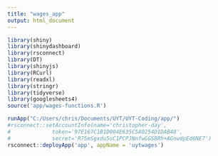 ```yaml
---
title: "wages_app"
output: html_document
---
```


```r
library(shiny)
library(shinydashboard)
library(rsconnect)
library(DT)
library(shinyjs)
library(RCurl)
library(readxl)
library(stringr)
library(tidyverse)
library(googlesheets4)
source('app/wages-functions.R')
```

```r
runApp("C:/Users/chris/Documents/UYT/UYT-Coding/app/")
#rsconnect::setAccountInfo(name='christopher-day',
#			  token='97E167C1B1D004E635C5A0254D1DAB48',
#			  secret='R75mSgxdu5uC1PCPJNnfwGGSBRh+AGnwdpEd6NE7')
rsconnect::deployApp('app', appName = 'uytwages')
```

